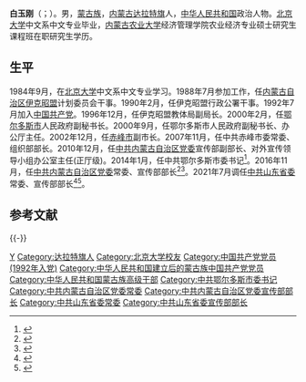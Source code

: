 '''白玉刚'''（{{mong|m=ᠪᠠᠢ<br>ᠢᠤᠢ<br>ᠭᠠᠩ}}；{{bd|1965年|8月||catIdx=Bai白}}）。男，[[蒙古族|蒙古族]]，[[内蒙古|内蒙古]][[达拉特旗|达拉特旗]]人，[[中华人民共和国|中华人民共和国]]政治人物。[[北京大学|北京大学]]中文系中文专业毕业，[[内蒙古农业大学|内蒙古农业大学]]经济管理学院农业经济专业硕士研究生课程班在职研究生学历。

== 生平 ==
1984年9月，在[[北京大学|北京大学]]中文系中文专业学习。1988年7月参加工作，任[[内蒙古自治区|内蒙古自治区]][[伊克昭盟|伊克昭盟]]计划委员会干事。1990年2月，任伊克昭盟行政公署干事。1992年7月加入[[中国共产党|中国共产党]]。1996年12月，任伊克昭盟教体局副局长。2000年2月，任[[鄂尔多斯市|鄂尔多斯市]]人民政府副秘书长。2000年9月，任鄂尔多斯市人民政府副秘书长、办公厅主任。2002年12月，任[[赤峰市|赤峰市]]副市长。2007年11月，任中共赤峰市委常委、组织部部长。2010年12月，任[[中共内蒙古自治区党委|中共内蒙古自治区党委]]宣传部副部长、对外宣传领导小组办公室主任(正厅级)。2014年1月，任中共鄂尔多斯市委书记<ref>{{cite web|url=http://district.ce.cn/newarea/sddy/201611/26/t20161126_18173399.shtml|title=云光中、宋亮、白玉刚、罗永纲新任内蒙古党委常委 张力等5人不再担任|publisher=中国经济网|accessdate=2016-11-26|archive-date=2016-11-28|archive-url=https://web.archive.org/web/20161128133016/http://district.ce.cn/newarea/sddy/201611/26/t20161126_18173399.shtml|dead-url=no}}</ref>。2016年11月，任[[中共内蒙古自治区党委|中共内蒙古自治区党委]]常委、宣传部部长<ref>{{cite web|url=http://www.thepaper.cn/newsDetail_forward_1569420|title=内蒙古新任党委常委白玉刚兼任自治区党委宣传部部长|publisher=澎湃新闻|accessdate=2016-11-27|archive-date=2019-06-10|archive-url=https://web.archive.org/web/20190610032724/http://www.thepaper.cn/newsDetail_forward_1569420|dead-url=no}}</ref><ref>{{cite web|url=http://www.thepaper.cn/newsDetail_forward_1568833|title=第十届内蒙古自治区党委常委班子亮相，李纪恒当选党委书记|publisher=澎湃新闻|accessdate=2016-11-26|archive-date=2016-11-27|archive-url=https://web.archive.org/web/20161127151844/http://www.thepaper.cn/newsDetail_forward_1568833|dead-url=no}}</ref>。2021年7月调任[[中共山东省委|中共山东省委]]常委、宣传部部长<ref>{{cite web |title=【权威发布】白玉刚同志任山东省委委员、常委 |url=https://sd.dzwww.com/sdnews/202107/t20210712_8760412.htm |website=大众网 |accessdate=2021-07-12 |date=2021-07-12 |archive-date=2021-07-12 |archive-url=https://web.archive.org/web/20210712010440/https://sd.dzwww.com/sdnews/202107/t20210712_8760412.htm |dead-url=no }}</ref><ref>{{cite web |title=白玉刚已任山东省委宣传部部长 |url=http://news.sina.com.cn/c/2021-07-16/doc-ikqciyzk5769974.shtml |website=新浪 |accessdate=2021-07-16 |date=2021-07-16 |archive-date=2021-07-16 |archive-url=https://web.archive.org/web/20210716053930/http://news.sina.com.cn/c/2021-07-16/doc-ikqciyzk5769974.shtml |dead-url=no }}</ref>。

==参考文献==
{{reflist}}

{{-}}
{{start box}}
{{s-ppo|cpc}}
{{s-before|[[于杰|于杰]]}}
{{s-title|[[中国共产党山东省委员会|中国共产党山东省委员会]]宣传部部长|2021年7月－}}
{{s-inc}}
{{s-before|[[乌兰_(人物)|乌兰]]}}
{{s-title|[[中国共产党内蒙古自治区委员会|中国共产党内蒙古自治区委员会]]宣传部部长|2016年11月－2021年7月}}
{{s-after|[[郑宏范|郑宏范]]}}
{{s-before|[[云光中|云光中]]}}
{{s-title|[[中国共产党鄂尔多斯市委员会|中国共产党鄂尔多斯市委员会]]书记|2014年1月－2016年11月}}
{{s-after|[[牛俊雁|牛俊雁]]}}
{{end box}}
{{山东省领导人}}
{{中华人民共和国鄂尔多斯市（伊克昭盟）历任正职领导人}}
{{蒙古族高级干部}}

{{Authority control}}
{{DEFAULTSORT:Bai白}}
[[Category:白姓|Y]]
[[Category:达拉特旗人|Category:达拉特旗人]]
[[Category:北京大学校友|Category:北京大学校友]]
[[Category:中国共产党党员_(1992年入党)|Category:中国共产党党员 (1992年入党)]]
[[Category:中华人民共和国建立后的蒙古族中国共产党党员|Category:中华人民共和国建立后的蒙古族中国共产党党员]]
[[Category:中华人民共和国蒙古族高级干部|Category:中华人民共和国蒙古族高级干部]]
[[Category:中共鄂尔多斯市委书记|Category:中共鄂尔多斯市委书记]]
[[Category:中共内蒙古自治区党委常委|Category:中共内蒙古自治区党委常委]]
[[Category:中共内蒙古自治区党委宣传部部长|Category:中共内蒙古自治区党委宣传部部长]]
[[Category:中共山东省委常委|Category:中共山东省委常委]]
[[Category:中共山东省委宣传部部长|Category:中共山东省委宣传部部长]]